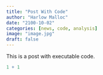 ```yaml
---
title: "Post With Code"
author: "Harlow Malloc"
date: "2100-10-02"
categories: [news, code, analysis]
image: "image.jpg"
draft: false
---
```


This is a post with executable code.

```r
1 + 1
```
